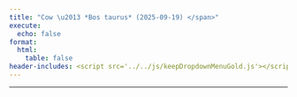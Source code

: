 ```yaml
---
title: "Cow \u2013 *Bos taurus* (2025-09-19) </span>"
execute:
  echo: false
format:
  html:
    table: false
header-includes: <script src='../../js/keepDropdownMenuGold.js'></script>
---
```


***

```{=html}

<!-- Injected automatically via Jinja -->
<link rel="stylesheet" href="https://cdn.datatables.net/1.13.6/css/jquery.dataTables.min.css">
<link rel="stylesheet" href="https://cdn.datatables.net/buttons/2.4.1/css/buttons.dataTables.min.css">
<link rel="stylesheet" href="https://cdn.datatables.net/responsive/2.5.0/css/responsive.dataTables.min.css">
<link rel="stylesheet" href="https://cdn.datatables.net/select/1.7.0/css/select.dataTables.min.css">

<style>
    .dt-buttons {
        position: relative;
        z-index: 2; /* Your original value */
    }
    
    .dt-button-collection {
        z-index: 101; /* Your original value */
    }
    
    /* Mobile-only fixes for button collection */
    @media (max-width: 768px) {
        .dt-button-collection {
            z-index: 9999 !important;
            position: fixed !important;
            top: 10% !important; /* Move down from top to prevent cutting */
            left: 50% !important;
            transform: translateX(-50%) !important; /* Only horizontal centering */
            max-height: 80vh !important;
            max-width: 95vw !important;
            overflow-y: auto !important;
            box-shadow: 0 4px 12px rgba(0,0,0,0.15) !important;
            border-radius: 4px !important;
        }
        
        /* Ensure DataTable wrapper doesn't clip the dropdown */
        .dataTables_wrapper {
            overflow: visible !important;
        }
        
        /* Center-align and make buttons wrap properly */
        .dataTables_wrapper .dt-buttons {
            float: none !important;
            display: flex !important;
            flex-wrap: wrap !important;
            justify-content: center !important; /* Center align buttons */
            gap: 5px !important;
            width: 100% !important;
            max-width: 100% !important;
            overflow: visible !important;
        }
        
        /* Make individual buttons responsive */
        .dt-buttons .dt-button {
            flex: 0 1 auto !important;
            min-width: 0 !important;
            white-space: nowrap !important;
            font-size: 0.8rem !important;
            padding: 0.3rem 0.5rem !important;
        }
        
        .selection-counter {
            float: right;
            display: block;
            margin: 10px 10px 10px 0;
            text-align: right;
        }
    }
    
    /* Your existing styles with z-index adjustments */
    :root {
        --table-underline-offset: 1px;
        --table-underline-thickness: 1px;
        --table-line-height: 1.1;
    }
    
    table.dataTable {
        --underline-offset: var(--table-underline-offset);
        --underline-thickness: var(--table-underline-thickness);
        line-height: var(--table-line-height);
    }
    
    table.dataTable thead th {
        font-size: 90% !important;
    }
    
    table.dataTable tbody td {
        font-size: 90% !important;
    }
    
    table.dataTable.compact tbody td {
        padding-top: 5px !important;
        padding-bottom: 5px !important;
    }
    
    input[type="text"]::placeholder {
        font-style: italic;
        font-size: 80%;
    }
    
    .dataTables_wrapper .dataTables_info {
        font-weight: bold;
        margin-left: 0px !important;
        padding-top: 8px !important;
        clear: none !important;
    }
    
    .dataTables_wrapper .dt-buttons {
        float: left !important;
    }
    
    #top_info_display {
        float: none !important;
        text-align: right;
    }
    
    .selection-counter {
        color: #1f4eb6;
        font-weight: bold;
        font-size: 80%;
        float: right;
        margin-top: 8px;
        margin-right: 0px;
        padding: 5px 10px;
        background: #f9f9f9;
        border: 1px solid #ddd;
        border-radius: 4px;
        clear: right;
        text-align: right;
    }
    
    @media (max-width: 768px) {
        .selection-counter {
            float: right;
            display: block;
            margin: 10px 10px 10px 0;
            text-align: right;
        }
    }
    
    .top-controls-container {
        display: flex;
        align-items: center;
        justify-content: space-between;
        width: 100%;
        margin-bottom: 10px;
    }
    
    .buttons-container {
        display: flex;
        align-items: center;
        gap: 5px;
        flex-wrap: wrap;
    }
    
    @media (max-width: 768px) {
        .top-controls-container {
            flex-direction: column;
            align-items: flex-start;
            gap: 10px;
        }
    }
    
    .dataTables_wrapper .dt-layout-row.dt-layout-top .dt-layout-cell.dt-start {
        display: flex;
        align-items: center;
        flex-wrap: wrap;
        gap: 2px;
    }
    
    .custom-info-container {
        display: inline-flex;
        align-items: center;
        gap: 5px;
    }
    
    .custom-info-container .fa-solid {
        font-size: 1em;
        color: darkgreen;
    }
    
    .dataTables_wrapper .dt-buttons {
        display: inline-flex;
        gap: 5px;
    }
    
    /* Checkbox styles remain the same */
    table.dataTable tbody tr.selected td.select-checkbox::after {
        content: '✓';
        font-size: 0.8rem;
        color: #333;
        font-weight: bold;
        position: absolute;
        top: 50%;
        left: 50%;
        transform: translate(-50%, -50%);
        line-height: 1;
        pointer-events: none;
    }
    
    table.dataTable.compact>tbody>tr.selected>td.select-checkbox:after, 
    table.dataTable.compact>tbody>tr.selected>th.select-checkbox:after{
        margin-top: -0.025rem;
        margin-left: -0.05rem;
    }
    
    table.dataTable td.select-checkbox::before {
        position: relative;
    }
    
    table.dataTable td.select-checkbox {
        text-align: center;
        vertical-align: middle;
        padding: 0.5rem;
        width: 3.5rem;
        min-width: 2.5rem;
        position: relative;
    }
    
    table.dataTable tbody tr.selected td.select-checkbox::before {
        background: #f0f8ff;
        border-color: #337ab7;
    }
    
    table.dataTable.compact>tbody>tr>td.select-checkbox:before,
    table.dataTable.compact>tbody>tr>th.select-checkbox:before {
        margin-top: -0.3rem;
    }
    
    @media (max-width: 768px) {
        table.dataTable td.select-checkbox {
            padding: 0.25rem;
            width: 2rem;
            min-width: 1.5rem;
        }
    
        table.dataTable td.select-checkbox::before {
            width: 0.8rem;
            height: 0.8rem;
        }
        
        table.dataTable.compact>tbody>tr>td.select-checkbox:before,
        table.dataTable.compact>tbody>tr>th.select-checkbox:before {
            margin-top: -0.4rem;
        }
    
        table.dataTable tbody tr.selected td.select-checkbox::after {
            font-size: 0.7rem;
        }
    }
    
    /* Additional mobile fix for very small screens */
    @media (max-width: 480px) {
        .selection-counter {
            float: left;
            display: block;
            text-align: left;
            margin: 0 0 5px 0 !important;
        }
         .dt-button-collection {
            z-index: 10000 !important;
            position: fixed !important;
            max-width: 90vw; /* Prevent it from being too wide */
        }
        
    /* Make individual buttons full width on very small screens */
        .buttons-container {
            flex-direction: column; !important;
            width: 100%; /* Take full width */
            gap: 5px;
        }
        
        .dt-buttons {
            width: 100% !important; /* Full width for button container */
            display: flex !important;
            flex-direction: column !important; /* Stack buttons vertically */
            gap: 5px;
        }
        
        .dt-button {
            width: 100% !important; /* Each button takes full width */
            box-sizing: border-box;
            white-space: nowrap !important;
        }
        
        table.dataTable td.select-checkbox {
            padding: 0.2rem;
            width: 1.5rem;
            min-width: 1.2rem;
        }
    
        table.dataTable td.select-checkbox::before {
            width: 0.5rem;
            height: 0.5rem;
        }
    
        table.dataTable tbody tr.selected td.select-checkbox::after {
            font-size: 0.6rem;
        }
        
        input[type="text"]::placeholder {
            font-size: 60% !important;
        }
    }
    
    .dataTables_filter {
        display: none !important;
    }

    /* Mobile-only fixes for responsive input */
    @media (max-width: 480px) {
        .mobile-tiny-input {
            font-size: 0.8rem !important;
            padding: 5px !important;
        }
    }
</style>

<table id="cow-table" class="display nowrap cell-border compact" style="width:100%">
    <thead></thead>
    <tfoot></tfoot>
</table>

<script src="https://code.jquery.com/jquery-3.7.0.min.js"></script>
<script src="https://cdn.datatables.net/1.13.6/js/jquery.dataTables.min.js"></script>
<script src="https://cdn.datatables.net/responsive/2.5.0/js/dataTables.responsive.min.js"></script>
<script src="https://cdn.datatables.net/buttons/2.4.1/js/dataTables.buttons.min.js"></script>
<script src="https://cdn.datatables.net/buttons/2.4.1/js/buttons.colVis.min.js"></script>
<script src="https://cdn.datatables.net/select/1.7.0/js/dataTables.select.min.js"></script>
<script src="https://cdnjs.cloudflare.com/ajax/libs/jszip/3.10.1/jszip.min.js"></script>
<script src="https://cdn.datatables.net/buttons/2.4.1/js/buttons.html5.min.js"></script>
<script src="https://cdn.datatables.net/buttons/2.4.1/js/buttons.copy.min.js"></script>

<script>
$(document).ready(function() {
    console.log('Starting DataTable initialization...');
    
    $.getJSON("../../JSON/cow_gene_pair.json", function(data) {
        console.log('JSON data loaded successfully:', data.length, 'rows');
        
        const columns = [
  {
    "data": "Interaction_ID",
    "title": "<span title=\"Unique ConnectomeDB ID for each ligand\u2013receptor pair\">Interaction ID</span>"
  },
  {
    "data": "LR_Pair",
    "title": "<span title=\"Ligand-receptor Pair\">LR Pair</span>"
  },
  {
    "data": "Evidence",
    "title": "<span title=\"Direct: experimentally verified; Inferred: inferred from orthology\">Evidence</span>"
  },
  {
    "data": "AI_summary",
    "title": "<span title=\"Click the icon below to run Perplexity on the LR pair\">AI summary</span>"
  },
  {
    "data": "Ligand_Symbols",
    "title": "<span title=\"Official gene symbol (aliases, old names)\">Ligand Symbols</span>"
  },
  {
    "data": "Receptor_Symbols",
    "title": "<span title=\"Official gene symbol (aliases, old names)\">Receptor Symbols</span>"
  },
  {
    "data": "Ligand_XX_ID",
    "title": "Ligand XX ID"
  },
  {
    "data": "Receptor_XX_ID",
    "title": "Receptor XX ID"
  },
  {
    "data": "Ligand_ENSEMBL_ID",
    "title": "<span title=\"ENSEMBL gene ID for the ligand (link to ENSEMBL)\">Ligand ENSEMBL ID</span>"
  },
  {
    "data": "Receptor_ENSEMBL_ID",
    "title": "<span title=\"ENSEMBL gene ID for the receptor (link to ENSEMBL)\">Receptor ENSEMBL ID</span>"
  },
  {
    "data": "Human_Ligand_Symbols",
    "title": "Human Ligand Symbols"
  },
  {
    "data": "Human_Receptor_Symbols",
    "title": "Human Receptor Symbols"
  },
  {
    "data": "Ligand_Location",
    "title": "<span title=\"Location based on the predicted subcellular localization of the human proteome\">Ligand Location</span>"
  },
  {
    "data": "Receptor_Location",
    "title": "<span title=\"Location based on the predicted subcellular localization of the human proteome\">Receptor Location</span>"
  }
];
        console.log('Columns config:', columns);

        // Define searchable columns by their safe names
        const searchableColumns = [
            'Ligand_Symbols',
            'Receptor_Symbols',
            'Human_Ligand_Symbols', 
            'Human_Receptor_Symbols'
        ];
        
        console.log('Searchable columns:', searchableColumns);

        // Build header HTML - add checkbox column back
        var headerHtml = '<tr><th title="Tick boxes for rows to download via the CSV/Excel buttons">Select</th>';
        columns.forEach(function(col) {
            headerHtml += '<th>' + (col.title || col.data || '') + '</th>';
        });
        headerHtml += '</tr>';
        $('#cow-table thead').html(headerHtml);

        // // Calculate hidden columns based on total column count (adjust for checkbox column)
        // var totalColumns = columns.length + 1; // +1 for checkbox column
        
        // // Only include valid positive column indices for hiding
        // var hiddenColumns = [11,12];

        // console.log('Total columns:', totalColumns);
        // console.log('Hidden columns:', hiddenColumns);
        // Find column indices by name
        var hiddenColumnNames = ["Ligand XX ID", "Receptor XX ID", 'Human_Ligand_Symbols', 'Human_Receptor_Symbols'];
        var hiddenColumns = [];
        columns.forEach(function(column, index) {
            if (hiddenColumnNames.includes(column.name) || hiddenColumnNames.includes(column.title) || hiddenColumnNames.includes(column.data)) {
                hiddenColumns.push(index + 1); // +1 to account for checkbox column
            }
        });

        console.log('Hidden columns by name:', hiddenColumns);

        var table = $('#cow-table').DataTable({
            data: data,
            columns: [
                {
                    data: null,
                    defaultContent: '',
                    orderable: false,
                    className: 'select-checkbox',
                    width: '20px'
                }
            ].concat(columns), // Add checkbox column as first column
            scrollX: true,
            fixedHeader: false,
            fixedColumns: {
                start: 1,
            },
            autoWidth: true,
            responsive: false,
            dom: 'Bfrtip',
            searching: true,
            select: {
                style: 'multi',
                selector: 'td:first-child'
            },
            lengthMenu: [[15, 25, 50, 100, -1], ["15", "25", "50", "100", "All"]],
            buttons: [
                { extend: 'pageLength',
                  text: function(dt, button, config) {
                      return 'Show ' + dt.page.len() + ' Rows';
                  }
                },
                { extend: 'colvis', text: 'Display Columns' },
                { extend: 'selectAll', text: 'Select All',
                    action: function(e, dt, node, config) {
                        $.fn.dataTable.ext.buttons.selectAll.action.call(this, e, dt, node, config);
                        setTimeout(function() {
                            updateInfoDisplay();
                        }, 100);
                    }
                },
                { extend: 'selectNone', text: 'Deselect All',
                    action: function(e, dt, node, config) {
                        $.fn.dataTable.ext.buttons.selectNone.action.call(this, e, dt, node, config);
                        setTimeout(function() {
                            updateInfoDisplay();
                        }, 100);
                    }
                },
                {
                    extend: 'csvHtml5',
                    filename: 'ConnectomeDB2025_cow',
                    exportOptions: {
                        columns: ':visible:not(:first-child)', // Export only visible columns, excluding checkbox
                        format: {
                            body: function(data, row, column, node) {
                                // Detect A.I. summary column by the chat bubble icon Perplexity instead of column position
                                if (data && data.toString().includes('Perplexity') && data.toString().includes('<a ') && data.toString().includes('href=')) {
                                    var $temp = $('<div>').html(data);
                                    var href = $temp.find('a').attr('href');
                                    return href ? encodeURI(href) : data;
                                }
                                // For all other columns, strip HTML tags
                                return data.replace ? data.replace(/<[^>]*>/g, '') : data;
                            }
                        }
                    },
                    action: function(e, dt, button, config) {
                        var selectedRows = dt.rows('.selected').count();
                        if (selectedRows > 0) {
                            config.exportOptions.modifier = { selected: true };
                        } else {
                            config.exportOptions.modifier = { page: 'all', search: 'none' };
                        }
                        $.fn.dataTable.ext.buttons.csvHtml5.action.call(this, e, dt, button, config);
                    }
                },
                {
                    extend: 'excelHtml5',
                    filename: 'ConnectomeDB2025_cow',
                    title: null,
                    exportOptions: {
                        columns: ':visible:not(:first-child)', // Export only visible columns, excluding checkbox
                        format: {
                            body: function(data, row, column, node) {
                                // Detect A.I. summary column by the chat bubble icon Perplexity instead of column position
                                if (data && data.toString().includes('Perplexity') && data.toString().includes('<a ') && data.toString().includes('href=')) {
                                    var $temp = $('<div>').html(data);
                                    var href = $temp.find('a').attr('href');
                                    return href ? encodeURI(href) : data;
                                }
                                // For all other columns, strip HTML tags
                                return data.replace ? data.replace(/<[^>]*>/g, '') : data;
                            }
                        }
                    },
                    action: function(e, dt, button, config) {
                        var selectedRows = dt.rows('.selected').count();
                        if (selectedRows > 0) {
                            config.exportOptions.modifier = { selected: true };
                        } else {
                            config.exportOptions.modifier = { page: 'all', search: 'none' };
                        }
                        $.fn.dataTable.ext.buttons.excelHtml5.action.call(this, e, dt, button, config);
                    }
                }
            ],
            columnDefs: [
                {
                    orderable: false,
                    className: 'select-checkbox',
                    targets: 0
                },
                // Adjusted for checkbox column: Original column 10 is now at index 11
                { "className": "dt-center", "targets": [4] },
                // Adjusted for checkbox column: Original columns 5 and 6 are now at indices 5 and 6
                { "width": "275px", "targets": [5,6,11,12] },
                { "visible": false, "targets": hiddenColumns }
            ],
            initComplete: function () {
                console.log('DataTable initialization complete');
                var api = this.api();
                
                $('.dataTables_wrapper .dt-layout-row.dt-layout-top .dt-layout-cell.dt-end').append('<div class="dataTables_info" id="top_info_display"></div>');

                // Create separate selection counter
                $('.dt-buttons').after('<div class="selection-counter" id="selection_counter">0 rows selected</div>');

                // Update info display function
                window.updateInfoDisplay = function() {
                    var info = api.page.info();
                    var selectedCount = api.rows('.selected').count();
                    var filteredCount = api.rows({ search: 'applied' }).count();
                    var totalCount = api.rows().count();
            
                    var infoText = `Showing ${info.start + 1} to ${info.end} of ${filteredCount} entries`;
            
                    if (filteredCount !== totalCount) {
                        infoText += ` (filtered from ${totalCount} total entries)`;
                    }
            
                    if (selectedCount > 0) {
                        var selectedInFiltered = api.rows({ search: 'applied' }).nodes().to$().filter('.selected').length;
                        infoText += ` - ${selectedInFiltered} rows selected`;
                    }
            
                    $('#top_info_display_clone_2').html(infoText);
                    $('.dataTables_wrapper .dataTables_info').html(infoText);
                };

                // Selection counter update function
                window.updateSelectionCounter = function() {
                    var selectedCount = api.rows('.selected').count();
                    var filteredCount = api.rows({ search: 'applied' }).count();
                    var totalCount = api.rows().count();
                    
                    if (selectedCount > 0) {
                        var selectedInFiltered = api.rows({ search: 'applied' }).nodes().to$().filter('.selected').length;
                        $('#selection_counter').text(selectedInFiltered + ' rows selected');
                        $('#selection_counter').show();
                    } else {
                        $('#selection_counter').text('0 rows selected');
                    }
                };

                window.updateButtonText = function() {
                    var filteredCount = api.rows({ search: 'applied' }).count();
                    var totalCount = api.rows().count();
                    
                    if (filteredCount === totalCount) {
                        $('.buttons-select-all').text('Select All (' + totalCount + ')');
                    } else {
                        $('.buttons-select-all').text('Select All Filtered (' + filteredCount + ')');
                    }
                };

                // Add event listeners
                api.on('draw.dt select.dt deselect.dt', function() {
                    setTimeout(updateButtonText, 100);
                    setTimeout(updateInfoDisplay, 100);
                    setTimeout(updateSelectionCounter, 100);
                });

                updateInfoDisplay();
                updateSelectionCounter();

                // Add filter functionality
                setTimeout(function() {
                    // Create a filter container directly above the table and headers
                    var filterContainer = $('<div id="column-filters" style="background: white; padding-left: 0px; padding-right: 0px; padding-bottom: 10px; border: 0px solid #ddd; margin-bottom: 1px; width: 100%;"></div>');
                    $('#cow-table').closest('.dataTables_wrapper').prepend(filterContainer);

                    // Append mobile style
                    $('head').append(`
                        <style>
                            @media (max-width: 480px) {
                                .mobile-tiny-input {
                                    font-size: 0.8rem !important;
                                    padding: 5px !important;
                                }
                            }
                        </style>
                    `);

                    var filterDiv = $('<div style="max-width: 100%;"></div>');
                    var label = $('<label></label>');

                    // Create input with dynamic placeholder
                    var input = $('<input type="text" placeholder="Search Ligand(s) / Receptor(s): i.e. ACE, CD24, EGFR, LOC508666, CCR10" />')
                        .css({
                            'width': '100%',
                            'padding': '8px',
                            'font-size': '1.1rem',
                            'border': '1px solid #ccc',
                            'border-radius': '4px'
                        })
                        .addClass('mobile-tiny-input')
                        .on('input keyup', function () {
                            var val = this.value;
                            console.log('Search input changed:', val);

                            // Remove any existing custom search
                            while($.fn.dataTable.ext.search.length > 0) {
                                $.fn.dataTable.ext.search.pop();
                            }

                            if (val === '') {
                                // If empty, don't add any custom search and reset ordering
                                api.order([]);
                                api.draw();
                            } else {
                                const searchTerms = val.split(',').map(term => term.trim().toLowerCase()).filter(term => term !== '');

                                if (searchTerms.length > 0) {
                                    // Use safe column names for searching
                                    $.fn.dataTable.ext.search.push(function(settings, data, dataIndex) {
                                        // Get the full row data object to access by safe column name
                                        var rowData = api.row(dataIndex).data();
                                        
                                        // Check each searchable column
                                        return searchTerms.some(term => {
                                            return searchableColumns.some(colName => {
                                                var colValue = rowData[colName] ? rowData[colName].toString().replace(/<[^>]*>/g, '').toLowerCase() : '';
                                                return colValue.includes(term);
                                            });
                                        });
                                    });

                                    api.draw();
                                } else {
                                    api.order([]);
                                    api.draw();
                                }
                            }
                        });

                    filterDiv.append(label).append(input);
                    filterContainer.append(filterDiv);
                }, 100);

                // Custom sort function using safe column names
                api.on('order.dt search.dt', function () {
                    var searchVal = $('#column-filters input[type="text"]').val();

                    if (searchVal && searchVal.trim() !== '') {
                        const searchTerms = searchVal
                            .split(',')
                            .map(term => term.trim().toLowerCase())
                            .filter(term => term !== '');
                            
                        if (searchTerms.length === 0) return;

                        // Get current order information from DataTables
                        var currentOrder = api.order();
                        var isCustomSearchActive = true;

                        // Check if user is trying to sort by a specific column
                        if (currentOrder.length > 0) {
                            var sortColumnIndex = currentOrder[0][0];
                            
                            // Get the column name for this index
                            var sortColumnName = '';
                            if (sortColumnIndex > 0 && sortColumnIndex <= columns.length) {
                                sortColumnName = columns[sortColumnIndex - 1].data; // -1 because of checkbox column
                            }
                            
                            // If sorting by a column other than our searchable columns, let DataTables handle it normally
                            if (searchableColumns.indexOf(sortColumnName) === -1) {
                                isCustomSearchActive = false;
                            }
                        }

                        if (isCustomSearchActive) {
                            api.rows().sort(function (rowIdxA, rowIdxB) {
                                let scoreA = 0;
                                let scoreB = 0;

                                const rowDataA = api.row(rowIdxA).data();
                                const rowDataB = api.row(rowIdxB).data();

                                const normalize = str =>
                                    str ? str.toString().replace(/<[^>]*>/g, '').toLowerCase().trim() : '';

                                // Get values from searchable columns using safe names
                                const valuesA = searchableColumns.map(colName => normalize(rowDataA[colName]));
                                const valuesB = searchableColumns.map(colName => normalize(rowDataB[colName]));

                                searchTerms.forEach(term => {
                                    valuesA.forEach(value => {
                                        if (value === term) scoreA -= 1000;
                                        else if (value.startsWith(term + ',')) scoreA -= 950;
                                        else if (value.startsWith(term + ' ')) scoreA -= 900;
                                        else if (value.includes('(' + term + ')')) scoreA -= 850;
                                        else if (value.includes(term + ' ()')) scoreA -= 800;
                                        else if (value.startsWith(term)) scoreA -= 700;
                                        else if (value.includes(term)) scoreA -= 100;
                                    });

                                    valuesB.forEach(value => {
                                        if (value === term) scoreB -= 1000;
                                        else if (value.startsWith(term + ',')) scoreB -= 950;
                                        else if (value.startsWith(term + ' ')) scoreB -= 900;
                                        else if (value.includes('(' + term + ')')) scoreB -= 850;
                                        else if (value.includes(term + ' ()')) scoreB -= 800;
                                        else if (value.startsWith(term)) scoreB -= 700;
                                        else if (value.includes(term)) scoreB -= 100;
                                    });
                                });

                                return scoreA - scoreB;
                            });
                        }
                    }
                });
            }
        });

        // Event listener for when the search input is cleared manually
        $(document).on('input', '#column-filters input[type="text"]', function() {
            if (this.value === '') {
                table.draw();
            }
        });

    }).fail(function(jqxhr, textStatus, error) {
        console.error("Failed to load JSON data:", textStatus, error);
        console.error("JSON path:", "../../JSON/cow_gene_pair.json");
        alert("Failed to load table data. Please check the console for details.");
    });
});
</script>

```





